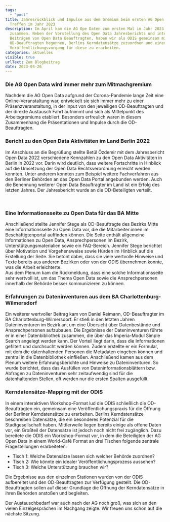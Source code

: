 ```yaml
---
tags:
  - "post"
title: Jahresrückblick und Impulse aus dem Gremium beim ersten AG Open Data
  Treffen im Jahr 2023
description: Im April kam die AG Ope Daten zum ersten Mal im Jahr 2023
  zusammen. Neben der Vorstellung des Open Data Jahresberichts und interessanten
  Beiträgen von Open Data Beauftragten, haben wir als ODIS gemeinsam mit den
  OD-Beauftragten begonnen, Berlins Kerndatensätze zuzuordnen und einen
  Veröffentlichungsvorgang für diese zu erarbeiten.
categories: aktuelles
visible: true
urlText: Zum Blogbeitrag
date: 2023-04-26
---
```


### Die AG Open Data wird immer mehr zum Mitmachgremium

Nachdem die AG Open Data aufgrund der Corona-Pandemie lange Zeit eine Online-Veranstaltung war, entwickelt sie sich immer mehr zu einer Präsenzveranstaltung, in der Input von den jeweiligen OD-Beauftragten und der direkte Austausch Fahrt aufnimmt und sich als Mittelpunkt des Arbeitsgremiums etabliert. Besonders erfreulich waren in diesem Zusammenhang die Präsentationen und Impulse durch die OD-Beauftragten.

### Bericht zu den Open Data Aktivitäten im Land Berlin 2022

Im Anschluss an die Begrüßung stellte Betül Özdemir mit dem Jahresbericht Open Data 2022 verschiedene Kennzahlen zu den Open Data Aktivitäten in Berlin in 2022 vor. Darin wird deutlich, dass weitere Fortschritte in Hinblick auf die Umsetzung der Open Data Rechtsverordnung erreicht werden konnten. Unter anderem konnten zum Beispiel weitere Fachverfahren aus den Berliner Behörden an das Open Data Portal angebunden werden. Auch die Benennung weiterer Open Data Beauftragter im Land ist ein Erfolg des letzten Jahres. Der Jahresbericht wurde an die OD-Beteiligten verteilt.


<ImageSection
  src="Vortrag Betül.png"
  caption="Betül Özdemir stellt den Jahresbericht 2022 vor"
/>

<br />

### Eine Informationsseite zu Open Data für das BA Mitte

Anschließend stellte Jennifer Stege als OD-Beauftragte des Bezirks Mitte eine Informationsseite zu Open Data vor, die die Mitarbeiter:innen im Beschäftigtenportal auffinden können. Die Seite enthält allgemeine Informationen zu Open Data, Ansprechpersonen im Bezirk, Unterstützungsmaterialien sowie ein FAQ-Bereich. Jennifer Stege berichtet über Motivation und Vorgehensweise sowie Hürden im Hinblick auf die Erstellung der Seite. Sie betont dabei, dass sie viele wertvolle Hinweise und Texte bereits aus anderen Bezirken oder von der ODIS übernehmen konnte, was die Arbeit erleichterte.  
Aus dem Plenum kam die Rückmeldung, dass eine solche Informationsseite sehr wertvoll ist, um das Thema Open Data sowie die Ansprechpersonen innerhalb der Behörde besser kommunizieren zu können.

### Erfahrungen zu Dateninventuren aus dem BA Charlottenburg-Wilmersdorf

Ein weiterer wertvoller Beitrag kam von Daniel Reimann, OD-Beauftragter im BA Charlottenburg-Wilmersdorf. Er stieß in den letzten Jahren Dateninventuren im Bezirk an, um eine Übersicht über Datenbestände und Ansprechpersonen aufzubauen. Die Ergebnisse der Dateninventuren führte er in einer Datenbibliothek zusammen, die über das Imperia-Modul Simple Search angelegt werden kann. Der Vorteil liegt darin, dass die Informationen gefiltert und durchsucht werden können. Zudem erstellte er ein Formular, mit dem die datenhaltenden Personen die Metadaten eingeben können und zentral in die Datenbibliothek einfließen.
Anschließend kamen aus dem Plenum weitere Erfahrungsberichte und Hinweise zu Dateninventuren. So wurde berichtet, dass das Ausfüllen von Dateninformationsblättern bzw. Abfragen zu Dateninventuren sehr zeitaufwendig sind für die datenhaltenden Stellen, oft werden nur die ersten Spalten ausgefüllt.

### Kerndatensätze-Mapping mit der ODIS

In einem interaktiven Workshop-Format lud die ODIS schließlich die OD-Beauftragten ein, gemeinsam eine Veröffentlichungspraxis für die Öffnung der Berliner Kerndatensätze zu erarbeiten. Berlins Kerndatensätze beschreiben Datensätze, die ein besonderes Potenzial für die Stadtgesellschaft haben. Mittlerweile liegen bereits einige als offene Daten vor, ein Großteil der Datensätze ist jedoch noch nicht frei zugänglich.
Dazu bereitete die ODIS ein Workshop-Format vor, in dem die Beteiligten der AG Open Data in einem World-Café Format an drei Tischen folgende zentrale Fragestellungen erarbeiteten:

- Tisch 1: Welche Datensätze lassen sich welcher Behörde zuordnen?
- Tisch 2: Wie könnte ein idealer Veröffentlichungsprozess aussehen?
- Tisch 3: Welche Unterstützung brauchen wir?

Die Ergebnisse aus den einzelnen Stationen wurden von der ODIS aufbereitet und den OD-Beauftragten zur Verfügung gestellt. Die OD-Beauftragten sollen auf dieser Grundlage die Öffnung der Kerndatensätze in ihren Behörden anstoßen und begleiten.

Der Austauschbedarf war auch nach der AG noch groß, was sich an den vielen Einzelgesprächen im Nachgang zeigte. Wir freuen uns schon auf die nächste Sitzung.
